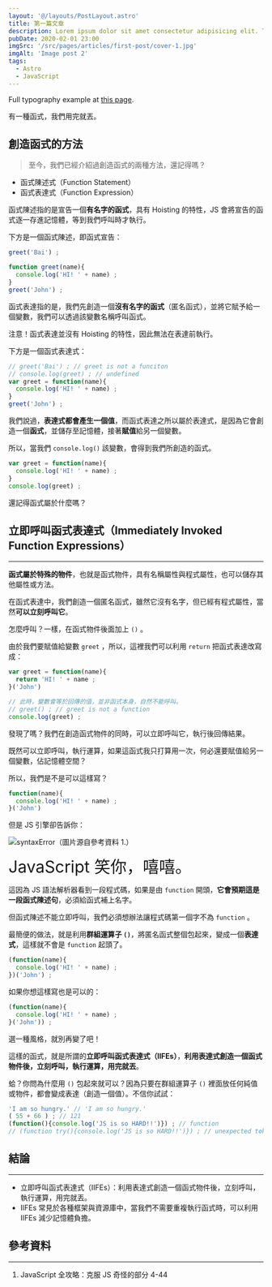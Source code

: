 ```yaml
---
layout: '@/layouts/PostLayout.astro'
title: 第一篇文章
description: Lorem ipsum dolor sit amet consectetur adipisicing elit. Tenetur vero esse non molestias eos excepturi.
pubDate: 2020-02-01 23:00
imgSrc: '/src/pages/articles/first-post/cover-1.jpg'
imgAlt: 'Image post 2'
tags: 
  - Astro
  - JavaScript
---
```


Full typography example at [this page](./sixth-post).

有一種函式，我們用完就丟。


## 創造函式的方法

> 至今，我們已經介紹過創造函式的兩種方法，還記得嗎？

* 函式陳述式（Function Statement）
* 函式表達式（Function Expression）

函式陳述指的是宣告一個**有名字的函式**，具有 Hoisting 的特性，JS 會將宣告的函式逐一存進記憶體，等到我們呼叫時才執行。

下方是一個函式陳述，即函式宣告：

```javascript
greet('Bai') ;

function greet(name){
  console.log('HI! ' + name) ;
}
greet('John') ;
```

函式表達指的是，我們先創造一個**沒有名字的函式**（匿名函式），並將它賦予給一個變數，我們可以透過該變數名稱呼叫函式。

注意！函式表達並沒有 Hoisting 的特性，因此無法在表達前執行。

下方是一個函式表達式：

```javascript
// greet('Bai') ; // greet is not a funciton
// console.log(greet) ; // undefined 
var greet = function(name){
  console.log('HI! ' + name) ;
}
greet('John') ;
```

我們說過，**表達式都會產生一個值**，而函式表達之所以屬於表達式，是因為它會創造一個**函式**，並儲存至記憶體，接著**賦值**給另一個變數。

所以，當我們 `console.log()` 該變數，會得到我們所創造的函式。

```javascript
var greet = function(name){
  console.log('HI! ' + name) ;
}
console.log(greet) ; 
```

還記得函式屬於什麼嗎？


## 立即呼叫函式表達式（Immediately Invoked Function Expressions）
---

**函式屬於特殊的物件**，也就是函式物件，具有名稱屬性與程式屬性，也可以儲存其他屬性或方法。

在函式表達中，我們創造一個匿名函式，雖然它沒有名字，但已經有程式屬性，當然**可以立刻呼叫它**。

怎麼呼叫？一樣，在函式物件後面加上 `()` 。

由於我們要賦值給變數 `greet` ，所以，這裡我們可以利用 `return` 把函式表達改寫成：

```javascript
var greet = function(name){
  return 'HI! ' + name ;
}('John')

// 此時，變數會等於回傳的值，並非函式本身，自然不能呼叫。
// greet() ; // greet is not a function
console.log(greet) ;
```

發現了嗎？我們在創造函式物件的同時，可以立即呼叫它，執行後回傳結果。

既然可以立即呼叫，執行運算，如果這函式我只打算用一次，何必還要賦值給另一個變數，佔記憶體空間？

所以，我們是不是可以這樣寫？

```javascript
function(name){
  console.log('HI! ' + name) ;
}('John')
```

但是 JS 引擎卻告訴你：


![syntaxError（圖片源自參考資料 1.）](/src/pages/articles/first-post/cover-1.jpg)



<span style="font-size: 32px">JavaScript 笑你，嘻嘻。</span>

這因為 JS 語法解析器看到一段程式碼，如果是由 `function` 開頭，**它會預期這是一段函式陳述句**，必須給函式補上名字。

但函式陳述不能立即呼叫，我們必須想辦法讓程式碼第一個字不為 `function` 。

最簡便的做法，就是利用**群組運算子 `()`**，將匿名函式整個包起來，變成一個**表達式**，這樣就不會是 `function` 起頭了。

```javascript
(function(name){
  console.log('HI! ' + name) ;
})('John') ;
```

如果你想這樣寫也是可以的：

```javascript
(function(name){
  console.log('HI! ' + name) ;
}('John')) ;
```

選一種風格，就別再變了吧！

這樣的函式，就是所謂的**立即呼叫函式表達式（IIFEs）**，**利用表達式創造一個函式物件後，立刻呼叫，執行運算，用完就丟**。

蛤？你問為什麼用 `()` 包起來就可以？因為只要在群組運算子 `()` 裡面放任何純值或物件，都會變成表達（創造一個值）。不信你試試：

```javascript
'I am so hungry.' // 'I am so hungry.'
( 55 + 66 ) ; // 121
(function(){console.log('JS is so HARD!!')}) ; // function
// (function try(){console.log('JS is so HARD!!')}) ; // unexpected token try （有名字的函式不行）
```

## 結論
---
* 立即呼叫函式表達式（IIFEs）：利用表達式創造一個函式物件後，立刻呼叫，執行運算，用完就丟。
* IIFEs 常見於各種框架與資源庫中，當我們不需要重複執行函式時，可以利用 IIFEs 減少記憶體負擔。

## 參考資料
---
1. JavaScript 全攻略：克服 JS 奇怪的部分 4-44

